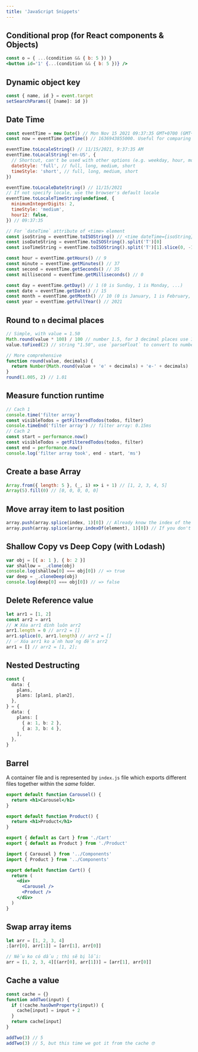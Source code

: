 ```yaml
---
title: 'JavaScript Snippets'
---
```



## Conditional prop (for React components & Objects)

```jsx
const o = { ...(condition && { b: 5 }) }
<button id='1' {...(condition && { b: 5 })} />
```

## Dynamic object key

```js
const { name, id } = event.target
setSearchParams({ [name]: id })
```

## Date Time

```js
const eventTime = new Date() // Mon Nov 15 2021 09:37:35 GMT+0700 (GMT+07:00)
const now = eventTime.getTime() // 1636943855000. Useful for comparing date values. `Date.now()` is the same.

eventTime.toLocaleString() // 11/15/2021, 9:37:35 AM
eventTime.toLocalString('en-US', {
  // Shortcut, can't be used with other options (e.g. weekday, hour, month, etc.).
  dateStyle: 'full', // full, long, medium, short
  timeStyle: 'short', // full, long, medium, short
})

eventTime.toLocaleDateString() // 11/15/2021
// If not specify locale, use the browser's default locale
eventTime.toLocaleTimeString(undefined, {
  minimumIntegerDigits: 2,
  timeStyle: 'medium',
  hour12: false,
}) // 09:37:35

// For `dateTime` attribute of <time> element
const isoString = eventTime.toISOString() // <time dateTime={isoString}>...</time>
const isoDateString = eventTime.toISOString().split('T')[0]
const isoTimeString = eventTime.toISOString().split('T')[1].slice(0, -1)

const hour = eventTime.getHours() // 9
const minute = eventTime.getMinutes() // 37
const second = eventTime.getSeconds() // 35
const millisecond = eventTime.getMilliseconds() // 0

const day = eventTime.getDay() // 1 (0 is Sunday, 1 is Monday, ...)
const date = eventTime.getDate() // 15
const month = eventTime.getMonth() // 10 (0 is January, 1 is February, ...)
const year = eventTime.getFullYear() // 2021
```

## Round to `n` decimal places

```js
// Simple, with value = 1.50
Math.round(value * 100) / 100 // number 1.5, for 3 decimal places use 1000, etc.
value.toFixed(2) // string "1.50", use `parseFloat` to convert to number 1.5

// More comprehensive
function round(value, decimals) {
  return Number(Math.round(value + 'e' + decimals) + 'e-' + decimals)
}
round(1.005, 2) // 1.01
```

## Measure function runtime

```js
// Cach 1
console.time('filter array')
const visibleTodos = getFilteredTodos(todos, filter)
console.timeEnd('filter array') // filter array: 0.15ms
// Cach 2
const start = performance.now()
const visibleTodos = getFilteredTodos(todos, filter)
const end = performance.now()
console.log('filter array took', end - start, 'ms')
```

## Create a base Array

```js
Array.from({ length: 5 }, (_, i) => i + 1) // [1, 2, 3, 4, 5]
Array(5).fill(0) // [0, 0, 0, 0, 0]
```

## Move array item to last position

```js
array.push(array.splice(index, 1)[0]) // Already know the index of the item to move
array.push(array.splice(array.indexOf(element), 1)[0]) // If you don't have the index, and only the element
```

## Shallow Copy vs Deep Copy (with Lodash)

```js
var obj = [{ a: 1 }, { b: 2 }]
var shallow = _.clone(obj)
console.log(shallow[0] === obj[0]) // => true
var deep = _.cloneDeep(obj)
console.log(deep[0] === obj[0]) // => false
```

## Delete Reference value

```js
let arr1 = [1, 2]
const arr2 = arr1
// ❌ Xóa arr1 dính luôn arr2
arr1.length = 0 // arr2 = []
arr1.splice(0, arr1.length) // arr2 = []
// ✅ Xóa arr1 ko ảnh hưởng đến arr2
arr1 = [] // arr2 = [1, 2];
```

## Nested Destructing

```ts
const {
  data: {
    plans,
    plans: [plan1, plan2],
  },
} = {
  data: {
    plans: [
      { a: 1, b: 2 },
      { a: 3, b: 4 },
    ],
  },
}
```

## Barrel

A container file and is represented by `index.js` file which exports different files together within the _same_ folder.

<Tabs>
  <TabItem value="Carousel" label="Components/Carousel.jsx">

```jsx
export default function Carousel() {
  return <h1>Carousel</h1>
}
```

  </TabItem>

  <TabItem value="Product" label="Components/Product.jsx">

```jsx
export default function Product() {
  return <h1>Product</h1>
}
```

  </TabItem>

  <TabItem value="index" label="Components/index.js">

```js
export { default as Cart } from './Cart'
export { default as Product } from './Product'
```

  </TabItem>

  <TabItem value="Cart" label="Cart/Cart.jsx">

```jsx
import { Carousel } from '../Components'
import { Product } from '../Components'

export default function Cart() {
  return (
    <div>
      <Carousel />
      <Product />
    </div>
  )
}
```

  </TabItem>

</Tabs>

## Swap array items

```js
let arr = [1, 2, 3, 4]
;[arr[0], arr[1]] = [arr[1], arr[0]]

// Nếu ko có dấu ; thì sẽ bị lỗi:
arr = [1, 2, 3, 4][(arr[0], arr[1])] = [arr[1], arr[0]]
```

## Cache a value

```js
const cache = {}
function addTwo(input) {
  if (!cache.hasOwnProperty(input)) {
    cache[input] = input + 2
  }
  return cache[input]
}

addTwo(3) // 5
addTwo(3) // 5, but this time we got it from the cache 🤓
```
